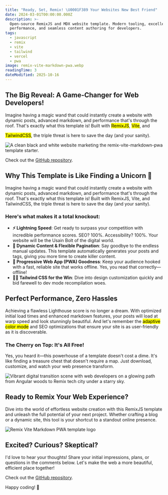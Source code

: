 ```yaml
---
title: "Ready, Set, Remix! \U0001F389 Your Websites New Best Friend"
date: 2024-03-01T00:00:00.000Z
description: >-
  Open-source RemixJS and MDX website template. Modern tooling, excellent
  performance, and seamless content authoring for developers.
tags:
  - javascript
  - remix
  - vite
  - tailwind
  - vercel
  - pwa
image: remix-vite-markdown-pwa.webp
readingTime: 3
dateModified: 2025-10-16
---
```


## The Big Reveal: A Game-Changer for Web Developers!

Imagine having a magic wand that could instantly create a website with dynamic
posts, advanced markdown, and performance that's through the roof. That's
exactly what this template is! Built with <mark>RemixJS</mark>,
<mark>Vite</mark>, and

<mark>TailwindCSS</mark>, the triple threat is here to save the day (and your
sanity).

![A clean black and white website marketing the remix-vite-markdown-pwa template starter.](remix-template-screenshot.webp)

Check out the
[GitHub repository](https://github.com/benjamincharity/remix-vite-markdown-pwa).

## Why This Template is Like Finding a Unicorn 🦄

Imagine having a magic wand that could instantly create a website with dynamic
posts, advanced markdown, and performance that's through the roof. That's
exactly what this template is! Built with RemixJS, Vite, and TailwindCSS, the
triple threat is here to save the day (and your sanity).

### Here's what makes it a total knockout:

- **⚡ Lightning Speed**: Get ready to surpass your competition with incredible
  performance scores. SEO? 100%. Accessibility? 100%. Your website will be the
  Usain Bolt of the digital world.
- **📑 Dynamic Content & Flexible Pagination**: Say goodbye to the endless
  manual updates. This template automatically generates your posts and tags,
  giving you more time to create killer content.
- **📲 Progressive Web App (PWA) Goodness**: Keep your audience hooked with a
  fast, reliable site that works offline. Yes, you read that correctly—offline!
- **👨‍🎤 Tailwind CSS for the Win**: Dive into design customization quickly and
  bid farewell to dev mode recompilation woes.

## Perfect Performance, Zero Hassles

Achieving a flawless Lighthouse score is no longer a dream. With optimized
initial load times and enhanced markdown features, your posts will load at warp
speed and look stunningly beautiful. And let's remember the <mark>adaptive color
mode</mark> and SEO optimizations that ensure your site is as user-friendly as
it is discoverable.

### The Cherry on Top: It's All Free!

Yes, you heard it—this powerhouse of a template doesn't cost a dime. It's like
finding a treasure chest that doesn't require a map. Just download, customize,
and watch your web presence transform.

![Vibrant digital transition scene with web developers on a glowing path from Angular woods to Remix tech city under a starry sky.](template-post-hero-v2.webp)

## Ready to Remix Your Web Experience?

Dive into the world of effortless website creation with this RemixJS template
and unleash the full potential of your next project. Whether crafting a blog or
a dynamic site, this tool is your shortcut to a standout online presence.

![Remix Vite Markdown PWA template logo](remix-vite-markdown-pwa.webp)

## Excited? Curious? Skeptical?

I'd love to hear your thoughts! Share your initial impressions, plans, or
questions in the comments below. Let's make the web a more beautiful, efficient
place together!

Check out the
[GitHub repository](https://github.com/benjamincharity/remix-vite-markdown-pwa).

Happy coding! 🚀
